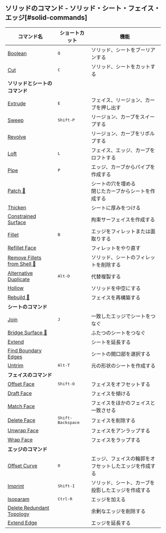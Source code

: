 ## ソリッドのコマンド - ソリッド・シート・フェイス・エッジ[#solid-commands]
| コマンド名                                                       | ショートカット             | 機能                                                     |
| ---------------------------------------------------------------- | -------------------------- | -------------------------------------------------------- |
| [Boolean](solid/boolean)                                         | <kbd>Q</kbd>               | ソリッド、シートをブーリアンする                         |
| [Cut](solid/cut)                                                 | <kbd>C</kbd>               | ソリッド、シートをカットする                             |
| **ソリッドとシートのコマンド**                                   |                            |                                                          |
| [Extrude](solid/extrude)                                         | <kbd>E</kbd>               | フェイス、リージョン、カーブを押し出す                   |
| [Sweep](solid/sweep)                                         | <kbd>Shift-P</kbd>         | リージョン、カーブをスイープする                         |
| [Revolve](solid/revolve)                                         |                            | リージョン、カーブをリボルブする                         |
| [Loft](solid/loft)                                           | <kbd>L</kbd>               | フェイス、エッジ、カーブをロフトする                     |
| [Pipe](solid/pipe)                                           | <kbd>P</kbd>               | エッジ、カーブからパイプを作成する                       |
| [Patch 🚧](solid/patch)                                         |                            | シートの穴を埋める<br />閉じたカーブからシートを作成する |
| [Thicken](solid/thicken)                                     |                            | シートに厚みをつける                                     |
| [Constrained Surface](solid/constrained-surface)             |                            | 拘束サーフェイスを作成する                               |
| [Fillet](solid/fillet)                                       | <kbd>B</kbd>               | エッジをフィレットまたは面取りする                       |
| [Refillet Face](solid/refillet-face)                         |                            | フィレットをやり直す                                     |
| [Remove Fillets from Shell 🚧](solid/remove-fillets-from-shell) |                            | ソリッド、シートのフィレットを削除する                   |
| [Alternative Duplicate](solid/alternative-duplicate)         | <kbd>Alt-D</kbd>           | 代替複製する                                             |
| [Hollow](solid/hollow)                                       |                            | ソリッドを中空にする                                     |
| [Rebuild 🚧](solid/rebuild)                                     |                            | フェイスを再構築する                                     |
| **シートのコマンド**                                             |                            |                                                          |
| [Join](solid/join)                                               | <kbd>J</kbd>               | 一致したエッジでシートをつなぐ                           |
| [Bridge Surface 🚧](solid/bridge-surface)                       |                            | ふたつのシートをつなぐ                                   |
| [Extend](solid/extend)                                       |                            | シートを延長する                                         |
| [Find Boundary Edges](solid/find-boundary-edges)             |                            | シートの開口部を選択する                                 |
| [Untrim](solid/untrim)                                           | <kbd>Alt-T</kbd>           | 元の形状のシートを作成する                               |
| **フェイスのコマンド**                                           |                            |                                                          |
| [Offset Face](solid/offset-face)                             | <kbd>Shift-O</kbd>         | フェイスをオフセットする                                 |
| [Draft Face](solid/draft-face)                               |                            | フェイスを傾ける                                         |
| [Match Face](solid/match-face)                               |                            | フェイスをほかのフェイスと一致させる                     |
| [Delete Face](solid/delete-face)                             | <kbd>Shift-Backspace</kbd> | フェイスを削除する                                       |
| [Unwrap Face](solid/unwrap-face)                             |                            | フェイスをアンラップする                                 |
| [Wrap Face](solid/wrap-face)                                 |                            | フェイスをラップする                                     |
| **エッジのコマンド**                                             |                            |                                                          |
| [Offset Curve](solid/offset-curve)                               | <kbd>O</kbd>               | エッジ、フェイスの輪郭をオフセットしたエッジを作成する   |
| [Imprint](solid/imprint)                                     | <kbd>Shift-I</kbd>         | ソリッド、シート、カーブを投影したエッジを作成する       |
| [Isoparam](solid/isoparam)                                   | <kbd>Ctrl-R</kbd>          | エッジを加える                                           |
| [Delete Redundant Topology](solid/delete-redundant-topology) |                            | 余剰なエッジを削除する                                   |
| [Extend Edge](solid/extend-edge)                             |                            | エッジを延長する                                         |


